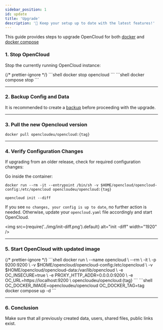 ```yaml
---
sidebar_position: 1
id: update
title: 'Upgrade'
description: '🔄 Keep your setup up to date with the latest features!'
---
```



This guide provides steps to upgrade OpenCloud for both [docker](docs/admin/getting-started/container/docker.md) and
[docker compose](docs/admin/getting-started/container/docker-compose/docker-compose.md)

### 1. Stop OpenCloud

Stop the currently running OpenCloud instance:

<Tabs groupId="deployment">
  {/* prettier-ignore */}
  <TabItem value="docker" label="docker">
        ```shell
        docker stop opencloud
        ```
    </TabItem>
  <TabItem value="docker-compose" label="docker compose">
    ```shell docker compose stop ```
  </TabItem>
</Tabs>

---

### 2. Backup Config and Data

It is recommended to create a [backup](../backup.md) before proceeding with the upgrade.

---

### 3. Pull the new Opencloud version

```shell
docker pull opencloudeu/opencloud:{tag}
```

---

### 4. Verify Configuration Changes

If upgrading from an older release, check for required configuration changes:

Go inside the container:

```shell
docker run --rm -it --entrypoint /bin/sh -v $HOME/opencloud/opencloud-config:/etc/opencloud opencloudeu/opencloud:{tag}
```

```shell
opencloud init --diff
```

If you see `no changes, your config is up to date`, no further action is needed. Otherwise, update your `opencloud.yaml`
file accordingly and start OpenCloud.

<img src={require('../img/init-diff.png').default} alt="init -diff" width="1920" />

---

### 5. Start OpenCloud with updated image

<Tabs groupId="deployment">
  {/* prettier-ignore */}
  <TabItem value="docker" label="docker">
        ```shell
        docker run \
        --name opencloud \
        --rm \
        -it \
        -p 9200:9200 \
        -v $HOME/opencloud/opencloud-config:/etc/opencloud \
        -v $HOME/opencloud/opencloud-data:/var/lib/opencloud \
        -e OC_INSECURE=true \
        -e PROXY_HTTP_ADDR=0.0.0.0:9200 \
        -e OC_URL=https://localhost:9200 \
        opencloudeu/opencloud:{tag}
        ```
    </TabItem>
  <TabItem value="docker-compose" label="docker compose">
    ```shell OC_DOCKER_IMAGE=opencloudeu/opencloud OC_DOCKER_TAG=tag docker compose up -d ```
  </TabItem>
</Tabs>

---

### 6. Conclusion

Make sure that all previously created data, users, shared files, public links exist.
